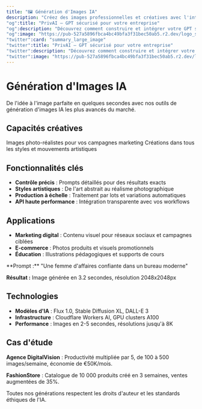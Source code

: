 ```yaml
---
title: "🖼️ Génération d'Images IA"
description: "Créez des images professionnelles et créatives avec l'intelligence artificielle"
"og":title: "PrivAI – GPT sécurisé pour votre entreprise"
"og":description: "Découvrez comment construire et intégrer votre GPT sécurisé avec PrivAI."
"og":image: "https://pub-527a5896fbca4bc49bfa3f31bec50ab5.r2.dev/logo_square.png"
"twitter":card: "summary_large_image"
"twitter":title: "PrivAI – GPT sécurisé pour votre entreprise"
"twitter":description: "Découvrez comment construire et intégrer votre GPT sécurisé avec PrivAI."
"twitter":image: "https://pub-527a5896fbca4bc49bfa3f31bec50ab5.r2.dev/logo_square.png"
---
```


# Génération d'Images IA

De l'idée à l'image parfaite en quelques secondes avec nos outils de génération d'images IA les plus avancés du marché.

## Capacités créatives

<CardGroup cols={2}>
  <Card title="Photographie réaliste" icon="camera">
    Images photo-réalistes pour vos campagnes marketing
  </Card>
  <Card title="Illustrations artistiques" icon="paint-brush">
    Créations dans tous les styles et mouvements artistiques
  </Card>
</CardGroup>

## Fonctionnalités clés

- **Contrôle précis** : Prompts détaillés pour des résultats exacts
- **Styles artistiques** : De l'art abstrait au réalisme photographique
- **Production à échelle** : Traitement par lots et variations automatiques
- **API haute performance** : Intégration transparente avec vos workflows

## Applications

- **Marketing digital** : Contenu visuel pour réseaux sociaux et campagnes ciblées
- **E-commerce** : Photos produits et visuels promotionnels
- **Éducation** : Illustrations pédagogiques et supports de cours

<Expandable title="Exemple de génération">
  **Prompt :** "Une femme d'affaires confiante dans un bureau moderne"

  **Résultat :** Image générée en 3.2 secondes, résolution 2048x2048px
</Expandable>

## Technologies

- **Modèles d'IA** : Flux 1.0, Stable Diffusion XL, DALL-E 3
- **Infrastructure** : Cloudflare Workers AI, GPU clusters A100
- **Performance** : Images en 2-5 secondes, résolutions jusqu'à 8K

## Cas d'étude

**Agence DigitalVision** : Productivité multipliée par 5, de 100 à 500 images/semaine, économie de €50K/mois.

**FashionStore** : Catalogue de 10 000 produits créé en 3 semaines, ventes augmentées de 35%.

<Note>
  Toutes nos générations respectent les droits d'auteur et les standards éthiques de l'IA.
</Note>